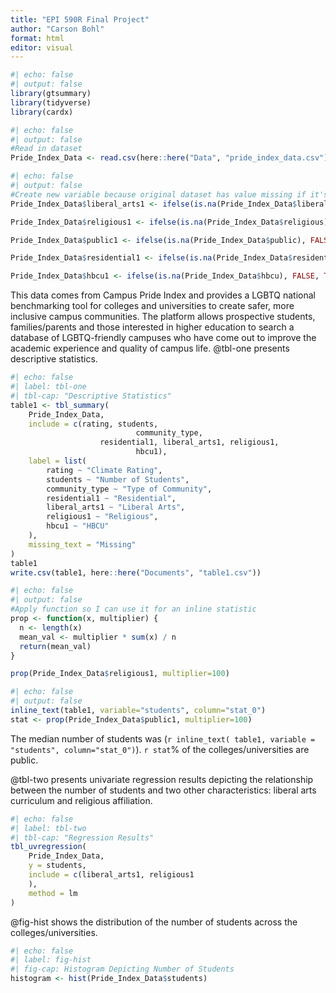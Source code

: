 ```yaml
---
title: "EPI 590R Final Project"
author: "Carson Bohl"
format: html
editor: visual
---
```

```r
#| echo: false 
#| output: false
library(gtsummary)
library(tidyverse)
library(cardx)
```

```r
#| echo: false 
#| output: false
#Read in dataset
Pride_Index_Data <- read.csv(here::here("Data", "pride_index_data.csv"))
```

```r
#| echo: false 
#| output: false
#Create new variable because original dataset has value missing if it's false
Pride_Index_Data$liberal_arts1 <- ifelse(is.na(Pride_Index_Data$liberal_arts), FALSE, TRUE)

Pride_Index_Data$religious1 <- ifelse(is.na(Pride_Index_Data$religious), FALSE, TRUE)

Pride_Index_Data$public1 <- ifelse(is.na(Pride_Index_Data$public), FALSE, TRUE)

Pride_Index_Data$residential1 <- ifelse(is.na(Pride_Index_Data$residential), FALSE, TRUE)

Pride_Index_Data$hbcu1 <- ifelse(is.na(Pride_Index_Data$hbcu), FALSE, TRUE)
```

This data comes from Campus Pride Index and provides a LGBTQ national benchmarking tool for colleges and universities to create safer, more inclusive campus communities. The platform allows prospective students, families/parents and those interested in higher education to search a database of LGBTQ-friendly campuses who have come out to improve the academic experience and quality of campus life. @tbl-one presents descriptive statistics. 
```r
#| echo: false
#| label: tbl-one
#| tbl-cap: "Descriptive Statistics"
table1 <- tbl_summary(
	Pride_Index_Data,
	include = c(rating, students,
							community_type,
					residential1, liberal_arts1, religious1,
							hbcu1),
	label = list(
		rating ~ "Climate Rating",
		students ~ "Number of Students",
		community_type ~ "Type of Community",
		residential1 ~ "Residential",
		liberal_arts1 ~ "Liberal Arts",
		religious1 ~ "Religious",
		hbcu1 ~ "HBCU"
	),
	missing_text = "Missing"
)
table1
write.csv(table1, here::here("Documents", "table1.csv"))
```


```r
#| echo: false
#| output: false
#Apply function so I can use it for an inline statistic
prop <- function(x, multiplier) {
  n <- length(x)
  mean_val <- multiplier * sum(x) / n
  return(mean_val)
}

prop(Pride_Index_Data$religious1, multiplier=100)
```


```r
#| echo: false
#| output: false
inline_text(table1, variable="students", column="stat_0")
stat <- prop(Pride_Index_Data$public1, multiplier=100)
```
The median number of students was (`r inline_text( table1, variable = "students", column="stat_0")`). `r stat`% of the colleges/universities are public. 



@tbl-two presents univariate regression results depicting the relationship between the number of students and two other characteristics: liberal arts curriculum and religious affiliation. 
```r
#| echo: false
#| label: tbl-two
#| tbl-cap: "Regression Results"
tbl_uvregression(
	Pride_Index_Data,
	y = students,
	include = c(liberal_arts1, religious1
	),
	method = lm
)
```


@fig-hist shows the distribution of the number of students across the colleges/universities. 
```r
#| echo: false
#| label: fig-hist
#| fig-cap: Histogram Depicting Number of Students 
histogram <- hist(Pride_Index_Data$students)
```





